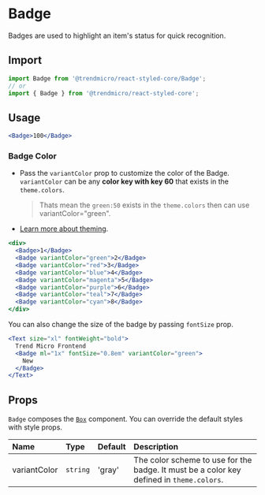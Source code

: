 # Badge

Badges are used to highlight an item's status for quick recognition.

## Import

```js
import Badge from '@trendmicro/react-styled-core/Badge';
// or
import { Badge } from '@trendmicro/react-styled-core';
```

## Usage

```jsx
<Badge>100</Badge>
```

### Badge Color

* Pass the `variantColor` prop to customize the color of the Badge. `variantColor`
can be any **color key with key 60** that exists in the `theme.colors`.
  > Thats mean the `green:50` exists in the `theme.colors` then can use variantColor="green".

* [Learn more about theming](./theme).

```jsx
<div>
  <Badge>1</Badge>
  <Badge variantColor="green">2</Badge>
  <Badge variantColor="red">3</Badge>
  <Badge variantColor="blue">4</Badge>
  <Badge variantColor="magenta">5</Badge>
  <Badge variantColor="purple">6</Badge>
  <Badge variantColor="teal">7</Badge>
  <Badge variantColor="cyan">8</Badge>
</div>
```

You can also change the size of the badge by passing `fontSize` prop.

```jsx
<Text size="xl" fontWeight="bold">
  Trend Micro Frontend
  <Badge ml="1x" fontSize="0.8em" variantColor="green">
    New
  </Badge>
</Text>
```

## Props

`Badge` composes the [`Box`](./box) component. You can override the default styles with style props.

| Name | Type | Default | Description |
| :--- | :--- | :------ | :---------- |
| variantColor | `string` | 'gray' | The color scheme to use for the badge. It must be a color key defined in `theme.colors`. |
